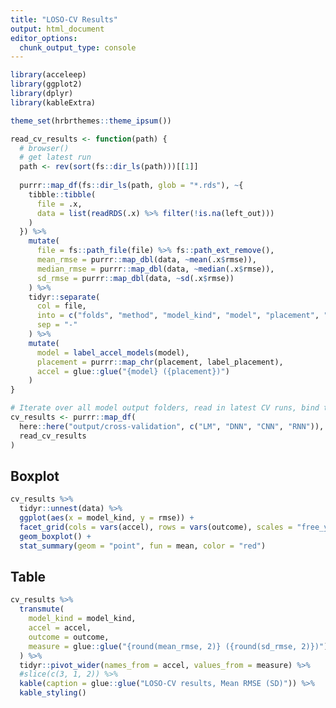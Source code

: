 ```yaml
---
title: "LOSO-CV Results"
output: html_document
editor_options: 
  chunk_output_type: console
---
```


```r
library(acceleep)
library(ggplot2)
library(dplyr)
library(kableExtra)

theme_set(hrbrthemes::theme_ipsum())
```

```r
read_cv_results <- function(path) {
  # browser()
  # get latest run
  path <- rev(sort(fs::dir_ls(path)))[[1]]
  
  purrr::map_df(fs::dir_ls(path, glob = "*.rds"), ~{
    tibble::tibble(
      file = .x,
      data = list(readRDS(.x) %>% filter(!is.na(left_out)))
    )
  }) %>%
    mutate(
      file = fs::path_file(file) %>% fs::path_ext_remove(),
      mean_rmse = purrr::map_dbl(data, ~mean(.x$rmse)),
      median_rmse = purrr::map_dbl(data, ~median(.x$rmse)),
      sd_rmse = purrr::map_dbl(data, ~sd(.x$rmse))
    ) %>%
    tidyr::separate(
      col = file,
      into = c("folds", "method", "model_kind", "model", "placement", "outcome", "res", "timestamp"),
      sep = "-"
    ) %>%
    mutate(
      model = label_accel_models(model),
      placement = purrr::map_chr(placement, label_placement),
      accel = glue::glue("{model} ({placement})")
    )
}

# Iterate over all model output folders, read in latest CV runs, bind together
cv_results <- purrr::map_df(
  here::here("output/cross-validation", c("LM", "DNN", "CNN", "RNN")),
  read_cv_results
)
```

## Boxplot

```r
cv_results %>%
  tidyr::unnest(data) %>%
  ggplot(aes(x = model_kind, y = rmse)) +
  facet_grid(cols = vars(accel), rows = vars(outcome), scales = "free_y") +
  geom_boxplot() +
  stat_summary(geom = "point", fun = mean, color = "red")
```


## Table

```r
cv_results %>%
  transmute(
    model_kind = model_kind,
    accel = accel,
    outcome = outcome,
    measure = glue::glue("{round(mean_rmse, 2)} ({round(sd_rmse, 2)})") %>% as.character()
  ) %>%
  tidyr::pivot_wider(names_from = accel, values_from = measure) %>%
  #slice(c(3, 1, 2)) %>%
  kable(caption = glue::glue("LOSO-CV results, Mean RMSE (SD)")) %>%
  kable_styling()

```

